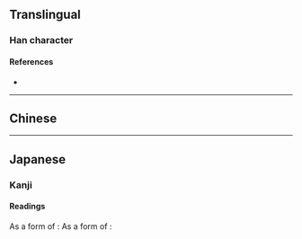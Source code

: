 {{also|滬|濾}}
{{character info/new}}
==Translingual==

===Han character===
{{Han char|rn=85|rad=水|as=04|sn=7|four=|canj=EIS|ids=⿰氵户 <small>(G)</small>, ⿰氵戶 <small>(HT)</small>, ⿰氵戸 <small>(J)</small>}}

====References====
* {{Han ref|kx=0612.121|hdz=31572.060|uh=6CAA|ud=27818}}

----

==Chinese==
{{zh-see|滬}}

----

==Japanese==
{{ja-kanji forms|沪|濾}}
{{ja-kanji forms|沪|瀘}}

===Kanji===
{{ja-kanji|grade=9|rs=水04}}

====Readings====
As a {{w|shinjitai}} form of {{ja-l|濾}}:
{{ja-readings
|goon=ろ
|kanon=りょ
|kun=こ-す
}}
As a {{w|shinjitai}} form of {{ja-l|瀘}}:
{{ja-readings
|goon=る
|kanon=ろ}}